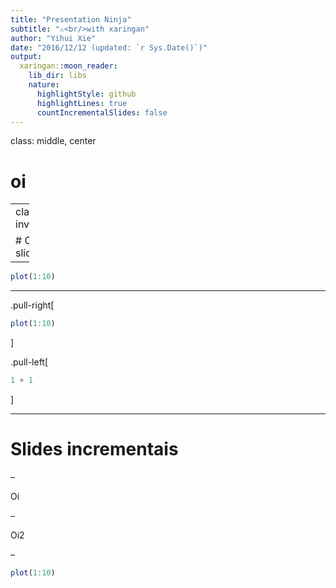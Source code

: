 ```yaml
---
title: "Presentation Ninja"
subtitle: "⚔<br/>with xaringan"
author: "Yihui Xie"
date: "2016/12/12 (updated: `r Sys.Date()`)"
output:
  xaringan::moon_reader:
    lib_dir: libs
    nature:
      highlightStyle: github
      highlightLines: true
      countIncrementalSlides: false
---
```

class: middle, center

# oi

---
class inverse

# Oi slide 2

---

```r
plot(1:10)
```

---

.pull-right[
```r
plot(1:10)
```
]

.pull-left[
```r
1 + 1
```
]

---

# Slides incrementais

--

Oi

--

Oi2

--

```r
plot(1:10)
```

